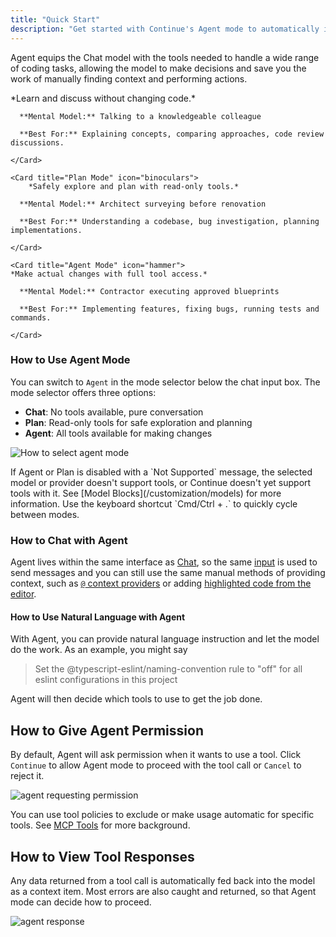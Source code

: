 ```yaml
---
title: "Quick Start"
description: "Get started with Continue's Agent mode to automatically implement code changes, fix bugs, and run commands using AI-powered tools that can modify your codebase based on natural language instructions"
---
```


Agent equips the Chat model with the tools needed to handle a wide range of coding tasks, allowing the model to make decisions and save you the work of manually finding context and performing actions.

<Accordion title="Learn how to choose the right mode" icon="lightbulb">
  <Columns cols={3}>
    <Card title="Chat Mode" icon="comments">
      *Learn and discuss without changing code.*

      **Mental Model:** Talking to a knowledgeable colleague         

      **Best For:** Explaining concepts, comparing approaches, code review discussions.

    </Card>

    <Card title="Plan Mode" icon="binoculars">
        *Safely explore and plan with read-only tools.*

      **Mental Model:** Architect surveying before renovation

      **Best For:** Understanding a codebase, bug investigation, planning implementations.

    </Card>

    <Card title="Agent Mode" icon="hammer">
    *Make actual changes with full tool access.*

      **Mental Model:** Contractor executing approved blueprints
      
      **Best For:** Implementing features, fixing bugs, running tests and commands.

    </Card>
  </Columns>  
</Accordion>

### How to Use Agent Mode

You can switch to `Agent` in the mode selector below the chat input box. The mode selector offers three options:
- **Chat**: No tools available, pure conversation
- **Plan**: Read-only tools for safe exploration and planning
- **Agent**: All tools available for making changes

![How to select agent mode](/images/mode-select-agent.png)

<Info>
  If Agent or Plan is disabled with a `Not Supported` message, the selected model or
  provider doesn't support tools, or Continue doesn't yet support tools with it.
  See [Model Blocks](/customization/models) for more information.
</Info>

<Tip>
  Use the keyboard shortcut `Cmd/Ctrl + .` to quickly cycle between modes.
</Tip>

### How to Chat with Agent

Agent lives within the same interface as [Chat](/features/chat/how-it-works), so the same [input](/features/chat/quick-start#1-start-a-conversation) is used to send messages and you can still use the same manual methods of providing context, such as [`@` context providers](/features/chat/quick-start#3-use--for-additional-context) or adding [highlighted code from the editor](/features/chat/quick-start#2-include-code-context).

#### How to Use Natural Language with Agent

With Agent, you can provide natural language instruction and let the model do the work. As an example, you might say

> Set the @typescript-eslint/naming-convention rule to "off" for all eslint configurations in this project

Agent will then decide which tools to use to get the job done.

## How to Give Agent Permission

By default, Agent will ask permission when it wants to use a tool. Click `Continue` to allow Agent mode to proceed with the tool call or `Cancel` to reject it.

![agent requesting permission](/images/features/agent/images/agent-permission-c150919a5c43eb4f55d9d4a46ef8b2d6.png)

You can use tool policies to exclude or make usage automatic for specific tools. See [MCP Tools](/customization/mcp-tools) for more background.

## How to View Tool Responses

Any data returned from a tool call is automatically fed back into the model as a context item. Most errors are also caught and returned, so that Agent mode can decide how to proceed.

![agent response](/images/features/agent/images/agent-response-c7287c82aac93fb4376f9d85b352b2d7.png)
